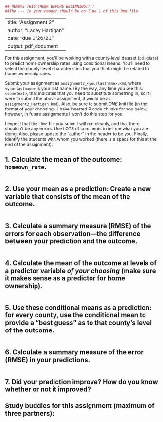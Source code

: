 ```{r}
## REMOVE THIS CHUNK BEFORE BEGINNING!!!! 
##The --- in your header should be on line 1 of this Rmd file
```
---
title: "Assignment 2"
author: "Lacey Hartigan"
date: "due 1/26/21"
output: pdf_document
---

For this assignment, you'll be working with a county-level dataset (`pd.Rdata`) to predict home ownership rates using conditional means. You'll need to select the county-level characteristics that you think might be related to home ownership rates. 

Submit your assignment as `assignment2_<yourlastname>.Rmd`, where `<yourlastname>` is your last name. (By the way, any time you see this: `<sometext>`, that indicates that you need to substitute something in, so if I were to submit the above assignment, it would be as: `assignment2_Hartigan.Rmd`). Also, be sure to submit *ONE* knit file (in the format of your choosing). I have inserted R code chunks for you below; however, in future assignments I won't do this step for you. 

I expect that the `.Rmd` file you submit will run cleanly, and that there shouldn't be any errors. Use LOTS of comments to tell me what you are doing. Also, please update the "author" in the header to be you. Finally, identify the students with whom you worked (there is a space for this at the end of the assignment). 

## 1. Calculate the mean of the outcome: `homeown_rate`.
```{r}

```

## 2. Use your mean as a prediction: Create a new variable that consists of the mean of the outcome.
```{r}

```

## 3. Calculate a summary measure (RMSE) of the errors for each observation---the difference between your prediction and the outcome. 
```{r}

```

## 4. Calculate the mean of the outcome at levels of a predictor variable *of your choosing* (make sure it makes sense as a predictor for home ownership).  
```{r}

```

## 5. Use these conditional means as a prediction: for every county, use the conditional mean to provide a "best guess" as to that county's level of the outcome.  
```{r}

```

## 6. Calculate a summary measure of the error (RMSE) in your predictions.
```{r}

```

## 7. Did your prediction improve? How do you know whether or not it improved? 





## Study buddies for this assignment (maximum of three partners):



